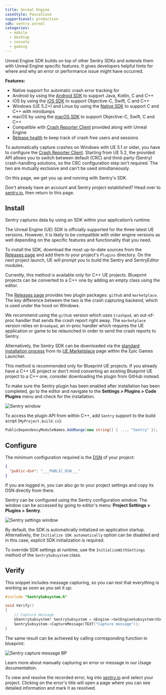 ```yaml
---
title: Unreal Engine
caseStyle: PascalCase
supportLevel: production
sdk: sentry.unreal
categories:
  - mobile
  - desktop
  - console
  - gaming
---
```


Unreal Engine SDK builds on top of other Sentry SDKs and extends them with Unreal Engine specific features. It gives developers helpful hints for where and why an error or performance issue might have occurred.

**Features:**

- Native support for automatic crash error tracking for
- Android by using the [Android SDK](/platforms/android/) to support Java, Kotlin, C and C++
- iOS by using the [iOS SDK](/platforms/apple/guides/ios/) to support Objective-C, Swift, C and C++
- Windows (UE 5.2+) and Linux by using the [Native SDK](/platforms/native/) to support C and C++ with minidumps
- macOS by using the [macOS SDK](/platforms/apple/guides/macos/) to support Objective-C, Swift, C and C++
- Compatible with [Crash Reporter Client](/platforms/unreal/configuration/setup-crashreporter/) provided along with Unreal Engine
- [Release health](/platforms/unreal/configuration/releases/) to keep track of crash free users and sessions

<Alert level="warning">

To automatically capture crashes on Windows with UE 5.1 or older, you have to configure the [Crash Reporter Client](/platforms/unreal/configuration/setup-crashreporter/). Starting from UE 5.2, the provided API allows you to switch between default (CRC) and third-party (Sentry) crash-handling solutions, so the CRC configuration step isn't required. The two are mutually exclusive and can't be used simultaneously.

</Alert>

On this page, we get you up and running with Sentry's SDK.

Don't already have an account and Sentry project established? Head over to [sentry.io](https://sentry.io/signup/), then return to this page.

## Install

Sentry captures data by using an SDK within your application’s runtime.

The Unreal Engine (UE) SDK is officially supported for the three latest UE versions. However, it is likely to be compatible with older engine versions as well depending on the specific features and functionality that you need.

To install the SDK, download the most up-to-date sources from the [Releases page](https://github.com/getsentry/sentry-unreal/releases) and add them to your project's `Plugins` directory. On the next project launch, UE will prompt you to build the Sentry and SentryEditor modules.

<Note>

Currently, this method is available only for C++ UE projects. Blueprint projects can be converted to a C++ one by adding an empty class using the editor.

</Note>

<Note>

The [Releases page](https://github.com/getsentry/sentry-unreal/releases) provides two plugin packages: `github` and `marketplace`. The key difference between the two is the crash capturing backend, which is used under the hood on Windows.

We recommend using the `github` version which uses `Crashpad`, an out-of-proc handler that sends the crash report right away. The `marketplace` version relies on `Breakpad`, an in-proc handler which requires the UE application or game to be relaunched in order to send the crash reports to Sentry.

</Note>

Alternatively, the Sentry SDK can be downloaded via the [standard installation process](https://docs.unrealengine.com/5.2/en-US/working-with-plugins-in-unreal-engine/#installingpluginsfromtheunrealenginemarketplace) from its [UE Marketplace](https://www.unrealengine.com/marketplace/en-US/product/sentry-01) page within the Epic Games Launcher.

<Note>

This method is recommended only for Blueprint UE projects. If you already have a C++ UE project or don't mind converting an existing Blueprint UE project to a C++ one, consider downloading the plugin from GitHub instead.

</Note>

To make sure the Sentry plugin has been enabled after installation has been completed, go to the editor and navigate to the **Settings > Plugins > Code Plugins** menu and check for the installation.

![Sentry window](./img/unreal_plugins_window.png)

To access the plugin API from within C++,
add `Sentry` support to the build script (`MyProject.build.cs`):

```csharp
PublicDependencyModuleNames.AddRange(new string[] { ..., "Sentry" });
```

## Configure

The minimum configuration required is the [DSN](/product/sentry-basics/dsn-explainer/) of your project:

```json {tabTitle: Public DSN}
{
  "public-dsn": "___PUBLIC_DSN___"
}
```

<Note>

If you are logged in, you can also go to your project settings and copy its DSN directly from there.

</Note>

Sentry can be configured using the Sentry configuration window.
The window can be accessed by going to editor's menu: **Project Settings > Plugins > Sentry**.

![Sentry settings window](./img/unreal_window.png)

By default, the SDK is automatically initialized on application startup. Alternatively, the `Initialize SDK automatically` option can be disabled and in this case, explicit SDK initialization is required.

To override SDK settings at runtime, use the `InitializeWithSettings` method of the `SentrySubsystem` class.

## Verify

This snippet includes message capturing, so you can test that everything is working as soon as you set it up:

```cpp
#include "SentrySubsystem.h"

void Verify()
{
    // Capture message
    USentrySubsystem* SentrySubsystem = GEngine->GetEngineSubsystem<USentrySubsystem>();
    SentrySubsystem->CaptureMessage(TEXT("Capture message"));
}
```

The same result can be achieved by calling corresponding function in blueprint:

![Sentry capture message BP](./img/unreal_bp_message.png)

<Note>

Learn more about manually capturing an error or message in our <PlatformLink to="/usage/">Usage documentation</PlatformLink>.

</Note>

To view and resolve the recorded error, log into [sentry.io](https://sentry.io) and select your project. Clicking on the error's title will open a page where you can see detailed information and mark it as resolved.
